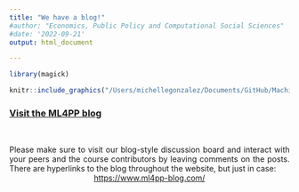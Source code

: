 ```yaml
---
title: "We have a blog!"
#author: "Economics, Public Policy and Computational Social Sciences"
#date: '2022-09-21'
output: html_document

---
```

<style>
    body {
    text-align: justify}
</style>

```r

library(magick)

```

<center>
```r
knitr::include_graphics("/Users/michellegonzalez/Documents/GitHub/Machine-Learning-for-Public-Policy/Images/ML4PP_blog_logo.png")
```
</center>

<h3> [Visit the ML4PP blog](https://www.ml4pp-blog.com/) </h3> 

<br>

Please make sure to visit our blog-style discussion board and interact with your peers and the course contributors by leaving comments on the posts. There are hyperlinks to the blog throughout the website, but just in case:
<br>
<center> [https://www.ml4pp-blog.com/](https://www.ml4pp-blog.com/) </center>